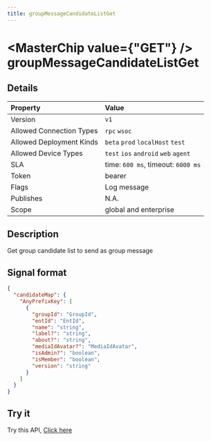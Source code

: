 ```yaml
---
title: groupMessageCandidateListGet
---
```



# <MasterChip value={"GET"} /> groupMessageCandidateListGet

## Details

| Property | Value | 
| :--- | :--- | 
| Version | `v1` |
| Allowed Connection Types | `rpc` `wsoc`  |
| Allowed Deployment Kinds | `beta` `prod` `localHost` `test`  |
| Allowed Device Types | `test` `ios` `android` `web` `agent`  |
| SLA | time: `600 ms`, timeout: `6000 ms` |
| Token | bearer |
| Flags | Log message |
| Publishes | N.A. |
| Scope | global and enterprise |


## Description

Get group candidate list to send as group message

## Signal format

```json copy
{
  "candidateMap": {
    "AnyPrefixKey": [
      {
        "groupId": "GroupId",
        "entId": "EntId",
        "name": "string",
        "label?": "string",
        "about?": "string",
        "mediaIdAvatar?": "MediaIdAvatar",
        "isAdmin?": "boolean",
        "isMember": "boolean",
        "version": "string"
      }
    ]
  }
}
```

## Try it

Try this API, [Click here](https://web.neome.ai/api?path=home_main_groupMessageCandidateListGet)

